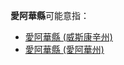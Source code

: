 {{noteTA
|G1=USState
}}
'''愛阿華縣'''可能意指：
* [[愛阿華縣_(威斯康辛州)|愛阿華縣 (威斯康辛州)]]
* [[愛阿華縣_(愛阿華州)|愛阿華縣 (愛阿華州)]]

{{disambig|Cat=四字县名消歧义}}